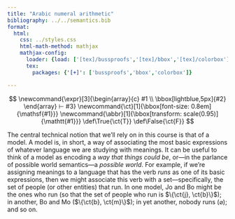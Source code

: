 ```yaml
---
title: "Arabic numeral arithmetic"
bibliography: ../../semantics.bib
format:
  html:
    css: ../styles.css
    html-math-method: mathjax
    mathjax-config:
      loader: {load: ['[tex]/bussproofs','[tex]/bbox','[tex]/colorbox']}
      tex:
        packages: {'[+]': ['bussproofs','bbox','colorbox']}

---
```


::: {.hidden}
$$
\newcommand{\expr}[3]{\begin{array}{c}
#1 \\
\bbox[lightblue,5px]{#2}
\end{array} ⊢ #3}
\newcommand{\ct}[1]{\bbox[font-size: 0.8em]{\mathsf{#1}}}
\newcommand{\abbr}[1]{\bbox[transform: scale(0.95)]{\mathtt{#1}}}
\def\True{\ct{T}}
\def\False{\ct{F}}
$$
:::

The central technical notion that we'll rely on in this course is that of a model.
A model is, in short, a way of associating the most basic expressions of whatever language we are studying with meanings.
It can be useful to think of a model as encoding a *way that things could be*, or---in the parlance of possible world semantics---a *possible world*.
For example, if we're assigning meanings to a language that has the verb *runs* as one of its basic expressions, then we might associate this verb with a set---specifically, the set of people (or other entities) that run.
In one model, Jo and Bo might be the ones who run (so that the set of people who run is $\{\ct{j}, \ct{b}\}$);
in another, Bo and Mo ($\{\ct{b}, \ct{m}\}$);
in yet another, nobody runs ($\varnothing$);
and so on.
